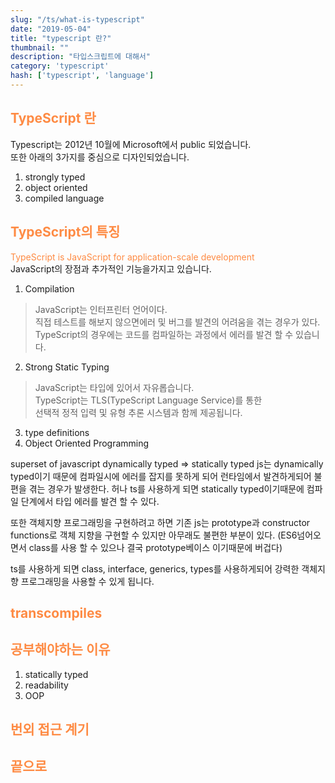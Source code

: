 ```yaml
---
slug: "/ts/what-is-typescript"
date: "2019-05-04"
title: "typescript 란?"
thumbnail: ""
description: "타입스크립트에 대해서"
category: 'typescript'
hash: ['typescript', 'language']
---
```

## <div style="color: #FE8B44">TypeScript 란</div>
Typescript는 2012년 10월에 Microsoft에서 public 되었습니다. <br/>
또한 아래의 3가지를 중심으로 디자인되었습니다.

1. strongly typed
2. object oriented
3. compiled language

## <div style="color: #FE8B44">TypeScript의 특징</div>
<div style="color: #FE8B44">TypeScript is JavaScript for application-scale development</div>
JavaScript의 장점과 추가적인 기능을가지고 있습니다.

1. Compilation
> JavaScript는 인터프린터 언어이다. <br/>
직접 테스트를 해보지 않으면에러 및 버그를 발견의 어려움을 겪는 경우가 있다. <br/>
TypeScript의 경우에는 코드를 컴파일하는 과정에서 에러를 발견 할 수 있습니다.
2. Strong Static Typing
> JavaScript는 타입에 있어서 자유롭습니다. <br/>
> TypeScript는 TLS(TypeScript Language Service)를 통한 <br/>
> 선택적 정적 입력 및 유형 추론 시스템과 함께 제공됩니다.
3. type definitions
4. Object Oriented Programming

superset of javascript
dynamically typed => statically typed
js는 dynamically typed이기 때문에 컴파일시에 에러를 잡지를 못하게 되어
런타임에서 발견하게되어 불편을 겪는 경우가 발생한다. 허나 ts를 사용하게 되면
statically typed이기때문에 컴파일 단계에서 타입 에러를 발견 할 수 있다.

또한 객체지향 프로그래밍을 구현하려고 하면 기존 js는 prototype과 constructor
functions로 객체 지향을 구현할 수 있지만 아무래도 불편한 부분이 있다.
(ES6넘어오면서 class를 사용 할 수 있으나 결국 prototype베이스 이기때문에 버겁다)

ts를 사용하게 되면 class, interface, generics, types를 사용하게되어
강력한 객체지향 프로그래밍을 사용할 수 있게 됩니다.

## <div style="color: #FE8B44">transcompiles</div>

## <div style="color: #FE8B44">공부해야하는 이유</div>
1. statically typed
2. readability
3. OOP

## <div style="color: #FE8B44">번외 접근 계기</div>

## <div style="color: #FE8B44">끝으로</div>
